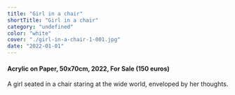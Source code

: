 ```yaml
---
title: "Girl in a chair"
shortTitle: "Girl in a chair"
category: "undefined"
color: "white"
cover: "./girl-in-a-chair-1-001.jpg"
date: "2022-01-01"
---
```

    
#### Acrylic on Paper, 50x70cm, 2022, For Sale (150 euros)
    
A girl seated in a chair staring at the wide world, enveloped by her thoughts.